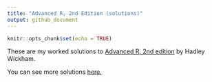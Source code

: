 ```yaml
---
title: "Advanced R, 2nd Edition (solutions)"
output: github_document
---
```


```r
knitr::opts_chunk$set(echo = TRUE)
```

These are my worked solutions to [Advanced R, 2nd edition](https://adv-r.hadley.nz/) by Hadley Wickham. 

You can see more solutions [here.](https://advanced-r-solutions.rbind.io/) 